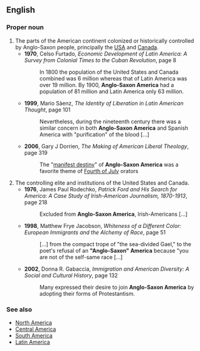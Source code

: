 ==English==

===Proper noun===
{{en-proper noun|head=[[Anglo-Saxon]] [[America]]}}

# The parts of the American continent colonized or historically controlled by Anglo-Saxon people, principally the [[USA]] and [[Canada]].
#* '''1970''', Celso Furtado, ''Economic Development of Latin America: A Survey from Colonial Times to the Cuban Revolution'', page 8
#*: In 1800 the population of the United States and Canada combined was 6 million whereas that of Latin America was over 19 million. By 1900, '''Anglo-Saxon America''' had a population of 81 million and Latin America only 63 million.
#* '''1999''', Mario Sàenz, ''The Identity of Liberation in Latin American Thought'', page 101
#*: Nevertheless, during the nineteenth century there was a similar concern in both '''Anglo-Saxon America''' and Spanish America with "purification" of the blood […]
#* '''2006''', Gary J Dorrien, ''The Making of American Liberal Theology'', page 319
#*: The "[[manifest destiny]]" of '''Anglo-Saxon America''' was a favorite theme of [[Fourth of July]] orators 
# The controlling elite and institutions of the United States and Canada.
#* '''1976''', James Paul Rodechko, ''Patrick Ford and His Search for America: A Case Study of Irish-American Journalism, 1870-1913'', page 218
#*: Excluded from '''Anglo-Saxon America''', Irish-Americans […]
#* '''1998''', Matthew Frye Jacobson, ''Whiteness of a Different Color: European Immigrants and the Alchemy of Race'', page 51
#*: […] from the compact trope of "the sea-divided Gael," to the poet's refusal of an '''"Anglo-Saxon" America''' because "you are not of the self-same race […]
#* '''2002''', Donna R. Gabaccia, ''Immigration and American Diversity: A Social and Cultural History'', page 132
#*: Many expressed their desire to join '''Anglo-Saxon America''' by adopting their forms of Protestantism.

===See also===
* [[North America]]
* [[Central America]]
* [[South America]]
* [[Latin America]]